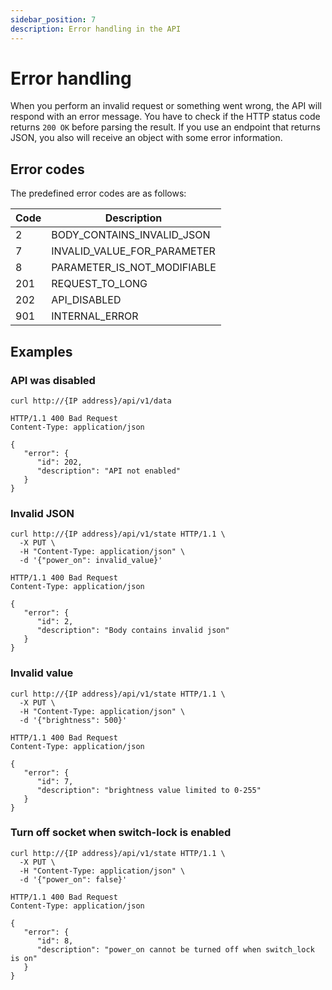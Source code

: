 ```yaml
---
sidebar_position: 7
description: Error handling in the API
---
```


# Error handling

When you perform an invalid request or something went wrong, the API will respond with an error message. You have to check if the HTTP status code returns `200 OK` before parsing the result.
If you use an endpoint that returns JSON, you also will receive an object with some error information.

## Error codes

The predefined error codes are as follows:

| Code | Description                 |
| ---- | --------------------------- |
| 2    | BODY_CONTAINS_INVALID_JSON  |
| 7    | INVALID_VALUE_FOR_PARAMETER |
| 8    | PARAMETER_IS_NOT_MODIFIABLE |
| 201  | REQUEST_TO_LONG             |
| 202  | API_DISABLED                |
| 901  | INTERNAL_ERROR              |

## Examples

### API was disabled

```shell title="Request"
curl http://{IP address}/api/v1/data
```

```http title="Response"
HTTP/1.1 400 Bad Request
Content-Type: application/json

{
   "error": {
      "id": 202,
      "description": "API not enabled"
   }
}
```

### Invalid JSON

```shell title="Request"
curl http://{IP address}/api/v1/state HTTP/1.1 \
  -X PUT \
  -H "Content-Type: application/json" \
  -d '{"power_on": invalid_value}'
```

```http title="Response"
HTTP/1.1 400 Bad Request
Content-Type: application/json

{
   "error": {
      "id": 2,
      "description": "Body contains invalid json"
   }
}
```

### Invalid value

```shell title="Request"
curl http://{IP address}/api/v1/state HTTP/1.1 \
  -X PUT \
  -H "Content-Type: application/json" \
  -d '{"brightness": 500}'
```

```http title="Response"
HTTP/1.1 400 Bad Request
Content-Type: application/json

{
   "error": {
      "id": 7,
      "description": "brightness value limited to 0-255"
   }
}
```

### Turn off socket when switch-lock is enabled

```shell title="Request"
curl http://{IP address}/api/v1/state HTTP/1.1 \
  -X PUT \
  -H "Content-Type: application/json" \
  -d '{"power_on": false}'
```

```http title="Response"
HTTP/1.1 400 Bad Request
Content-Type: application/json

{
   "error": {
      "id": 8,
      "description": "power_on cannot be turned off when switch_lock is on"
   }
}
```
